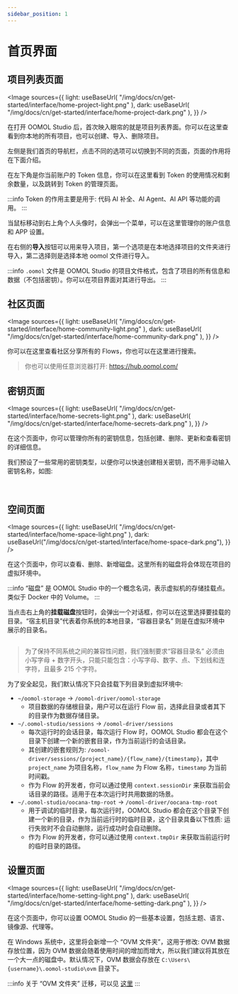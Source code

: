 ```yaml
---
sidebar_position: 1
---
```



# 首页界面

## 项目列表页面

<Image
  sources={{
    light: useBaseUrl(
      "/img/docs/cn/get-started/interface/home-project-light.png"
    ),
    dark: useBaseUrl(
      "/img/docs/cn/get-started/interface/home-project-dark.png"
    ),
  }}
/>

在打开 OOMOL Studio 后，首次映入眼帘的就是项目列表界面。你可以在这里查看到你本地的所有项目，也可以创建、导入、删除项目。

左侧是我们首页的导航栏，点击不同的选项可以切换到不同的页面，页面的作用将在下面介绍。

在左下角是你当前账户的 Token 信息，你可以在这里看到 Token 的使用情况和剩余数量，以及跳转到 Token 的管理页面。

:::info
Token 的作用主要是用于: 代码 AI 补全、AI Agent、AI API 等功能的调用。
:::

当鼠标移动到右上角个人头像时，会弹出一个菜单，可以在这里管理你的账户信息和 APP 设置。

在右侧的**导入**按钮可以用来导入项目，第一个选项是在本地选择项目的文件夹进行导入，第二选择则是选择本地 oomol 文件进行导入。

:::info
`.oomol` 文件是 OOMOL Studio 的项目文件格式，包含了项目的所有信息和数据（不包括密钥）。你可以在项目界面对其进行导出。
:::

## 社区页面

<Image
  sources={{
    light: useBaseUrl(
      "/img/docs/cn/get-started/interface/home-community-light.png"
    ),
    dark: useBaseUrl(
      "/img/docs/cn/get-started/interface/home-community-dark.png"
    ),
  }}
/>

你可以在这里查看社区分享所有的 Flows，你也可以在这里进行搜索。

> 你也可以使用任意浏览器打开: https://hub.oomol.com/

## 密钥页面

<Image
  sources={{
    light: useBaseUrl(
      "/img/docs/cn/get-started/interface/home-secrets-light.png"
    ),
    dark: useBaseUrl(
      "/img/docs/cn/get-started/interface/home-secrets-dark.png"
    ),
  }}
/>

在这个页面中，你可以管理你所有的密钥信息，包括创建、删除、更新和查看密钥的详细信息。

我们预设了一些常用的密钥类型，以便你可以快速创建相关密钥，而不用手动输入密钥名称，如图:

<div className="image-container">
  <Image
    sources={{
      light: useBaseUrl(
        "/img/docs/cn/get-started/interface/home-secrets-create-types-light.png"
      ),
      dark: useBaseUrl(
        "/img/docs/cn/get-started/interface/home-secrets-create-types-dark.png"
      ),
    }}
  />
  <Image
    sources={{
      light: useBaseUrl(
        "/img/docs/cn/get-started/interface/home-secrets-create-light.png"
      ),
      dark: useBaseUrl(
        "/img/docs/cn/get-started/interface/home-secrets-create-dark.png"
      ),
    }}
  />
</div>

## 空间页面

<Image
  sources={{
    light: useBaseUrl(
      "/img/docs/cn/get-started/interface/home-space-light.png"
    ),
    dark: useBaseUrl("/img/docs/cn/get-started/interface/home-space-dark.png"),
  }}
/>

在这个页面中，你可以查看、删除、新增磁盘。这里所有的磁盘将会体现在项目的虚拟环境中。

:::info
“磁盘” 是 OOMOL Studio 中的一个概念名词，表示虚拟机的存储挂载点。类似于 Docker 中的 Volume。
:::

当点击右上角的**挂载磁盘**按钮时，会弹出一个对话框，你可以在这里选择要挂载的目录。“宿主机目录”代表着你系统的本地目录，“容器目录名” 则是在虚拟环境中展示的目录名。

<div className="image-container">
  <Image
    style={{ width: "520px" }}
    sources={{
      light: useBaseUrl(
        "/img/docs/cn/get-started/interface/home-space-add-light.png"
      ),
      dark: useBaseUrl(
        "/img/docs/cn/get-started/interface/home-space-add-dark.png"
      ),
    }}
  />
</div>

> 为了保持不同系统之间的兼容性问题，我们强制要求“容器目录名” 必须由小写字母 + 数字开头，只能只能包含：小写字母、数字、点、下划线和连字符，且最多 215 个字符。

为了安全起见，我们默认情况下只会挂载下列目录到虚拟环境中:

- `~/oomol-storage` -> `/oomol-driver/oomol-storage`
  - 项目数据的存储根目录，用户可以在运行 Flow 前，选择此目录或者其下的目录作为数据存储目录。
- `~/.oomol-studio/sessions` -> `/oomol-driver/sessions`
  - 每次运行时的会话目录，每次运行 Flow 时，OOMOL Studio 都会在这个目录下创建一个新的嵌套目录，作为当前运行的会话目录。
  - 其创建的嵌套规则为: `/oomol-driver/sessions/{project_name}/{flow_name}/{timestamp}`，其中 `project_name` 为项目名称，`flow_name` 为 Flow 名称，`timestamp` 为当前时间戳。
  - 作为 Flow 的开发者，你可以通过使用 `context.sessionDir` 来获取当前会话目录的路径。适用于在本次运行时共用数据的场景。
- `~/.oomol-studio/oocana-tmp-root` -> `/oomol-driver/oocana-tmp-root`
  - 用于调试的临时目录，每次运行时，OOMOL Studio 都会在这个目录下创建一个新的目录，作为当前运行时的临时目录，这个目录具备以下性质: 运行失败时不会自动删除，运行成功时会自动删除。
  - 作为 Flow 的开发者，你可以通过使用 `context.tmpDir` 来获取当前运行时的临时目录的路径。

## 设置页面

<Image
  sources={{
    light: useBaseUrl(
      "/img/docs/cn/get-started/interface/home-setting-light.png"
    ),
    dark: useBaseUrl(
      "/img/docs/cn/get-started/interface/home-setting-dark.png"
    ),
  }}
/>

在这个页面中，你可以设置 OOMOL Studio 的一些基本设置，包括主题、语言、镜像源、代理等。

在 Windows 系统中，这里将会新增一个 “OVM 文件夹”，这用于修改: OVM 数据存放位置，因为 OVM 数据会随着使用时间的增加而增大，所以我们建议将其放在一个大一点的磁盘中。默认情况下，OVM 数据会存放在 `C:\Users\{username}\.oomol-studio\ovm` 目录下。

:::info
关于 “OVM 文件夹” 迁移，可以见 [这里](https://oomol.com/zh-CN/updates/OOMOL_Studio_1.1.0#%E6%94%AF%E6%8C%81%E7%A7%BB%E5%8A%A8-ovm-%E8%99%9A%E6%8B%9F%E6%9C%BA%E6%95%B0%E6%8D%AE%E7%9B%AE%E5%BD%95)
:::
